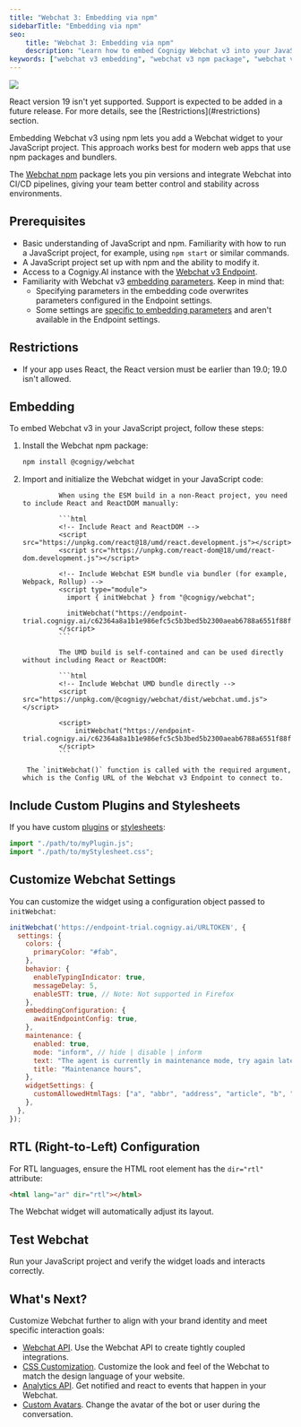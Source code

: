 ```yaml
---
title: "Webchat 3: Embedding via npm"
sidebarTitle: "Embedding via npm"
seo:
    title: "Webchat 3: Embedding via npm"
    description: "Learn how to embed Cognigy Webchat v3 into your JavaScript project using the npm package. This guide covers installation, initialization, and customization of the Webchat widget."
keywords: ["webchat v3 embedding", "webchat v3 npm package", "webchat v3 npm embedding"]
---
```


<a href="/release-notes/2025.18"><img noZoom src="https://img.shields.io/badge/Updated in-v2025.18-blue.svg" /></a>

<Warn>
    React version 19 isn't yet supported. Support is expected to be added in a future release. For more details, see the [Restrictions](#restrictions) section.
</Warn>

Embedding Webchat v3 using npm lets you add a Webchat widget to your JavaScript project. This approach works best for modern web apps that use npm packages and bundlers.

The [Webchat npm](https://www.npmjs.com/package/@cognigy/webchat) package lets you pin versions and integrate Webchat into CI/CD pipelines, giving your team better control and stability across environments.

## Prerequisites

- Basic understanding of JavaScript and npm. Familiarity with how to run a JavaScript project, for example, using `npm start` or similar commands.
- A JavaScript project set up with npm and the ability to modify it.
- Access to a Cognigy.AI instance with the [Webchat v3 Endpoint](/webchat/v3/configuration).
- Familiarity with Webchat v3 [embedding parameters](https://github.com/Cognigy/Webchat/blob/main/docs/embedding.md). Keep in mind that:
    - Specifying parameters in the embedding code overwrites parameters configured in the Endpoint settings.
    - Some settings are [specific to embedding parameters](https://github.com/Cognigy/Webchat/blob/main/docs/embedding.md#embedding-configuration) and aren't available in the Endpoint settings.

## Restrictions

- If your app uses React, the React version must be earlier than 19.0; 19.0 isn't allowed.

## Embedding

To embed Webchat v3 in your JavaScript project, follow these steps:

1. Install the Webchat npm package:

    ```bash
    npm install @cognigy/webchat
    ```

2. Import and initialize the Webchat widget in your JavaScript code:

    <Tabs>
      <Tab title="ESM (requires React)">

                When using the ESM build in a non-React project, you need to include React and ReactDOM manually:

                ```html
                <!-- Include React and ReactDOM -->
                <script src="https://unpkg.com/react@18/umd/react.development.js"></script>
                <script src="https://unpkg.com/react-dom@18/umd/react-dom.development.js"></script>

                <!-- Include Webchat ESM bundle via bundler (for example, Webpack, Rollup) -->
                <script type="module">
                  import { initWebchat } from "@cognigy/webchat";

                  initWebchat("https://endpoint-trial.cognigy.ai/c62364a8a1b1e986efc5c5b3bed5b2300aeab6788a6551f88fa24dcf9c37dbmf");
                </script>
                ```
      </Tab>
      <Tab title="UMD (includes React)">

                The UMD build is self-contained and can be used directly without including React or ReactDOM:

                ```html
                <!-- Include Webchat UMD bundle directly -->
                <script src="https://unpkg.com/@cognigy/webchat/dist/webchat.umd.js"></script>

                <script>
                    initWebchat("https://endpoint-trial.cognigy.ai/c62364a8a1b1e986efc5c5b3bed5b2300aeab6788a6551f88fa24dcf9c37dbmf");
                </script>
                ```

        The `initWebchat()` function is called with the required argument, which is the Config URL of the Webchat v3 Endpoint to connect to.
      </Tab>
    </Tabs>

## Include Custom Plugins and Stylesheets

If you have custom [plugins](/webchat/plugins) or [stylesheets](https://github.com/Cognigy/WebchatWidget/blob/master/docs/css-customization.md):

```js
import "./path/to/myPlugin.js";
import "./path/to/myStylesheet.css";
```

## Customize Webchat Settings

You can customize the widget using a configuration object passed to `initWebchat`:

```js
initWebchat('https://endpoint-trial.cognigy.ai/URLTOKEN', {
  settings: {
    colors: {
      primaryColor: "#fab",
    },
    behavior: {
      enableTypingIndicator: true,
      messageDelay: 5,
      enableSTT: true, // Note: Not supported in Firefox
    },
    embeddingConfiguration: {
      awaitEndpointConfig: true,
    },
    maintenance: {
      enabled: true,
      mode: "inform", // hide | disable | inform
      text: "The agent is currently in maintenance mode, try again later",
      title: "Maintenance hours",
    },
    widgetSettings: {
      customAllowedHtmlTags: ["a", "abbr", "address", "article", "b", "blockquote", "div", "span", "img", "p"], // Example
    },
  },
});
```

## RTL (Right-to-Left) Configuration

For RTL languages, ensure the HTML root element has the `dir="rtl"` attribute:

```html
<html lang="ar" dir="rtl"></html>
```

The Webchat widget will automatically adjust its layout.

## Test Webchat

Run your JavaScript project and verify the widget loads and interacts correctly.

## What's Next?

Customize Webchat further to align with your brand identity and meet specific interaction goals:

- [Webchat API](https://github.com/Cognigy/Webchat/blob/main/docs/webchat-api.md). Use the Webchat API to create tightly coupled integrations.
- [CSS Customization](https://github.com/Cognigy/Webchat/blob/main/docs/css-customization.md). Customize the look and feel of the Webchat to match the design language of your website.
- [Analytics API](https://github.com/Cognigy/Webchat/blob/main/docs/analytics-api.md). Get notified and react to events that happen in your Webchat.
- [Custom Avatars](https://github.com/Cognigy/Webchat/blob/main/docs/custom-avatars.md). Change the avatar of the bot or user during the conversation.